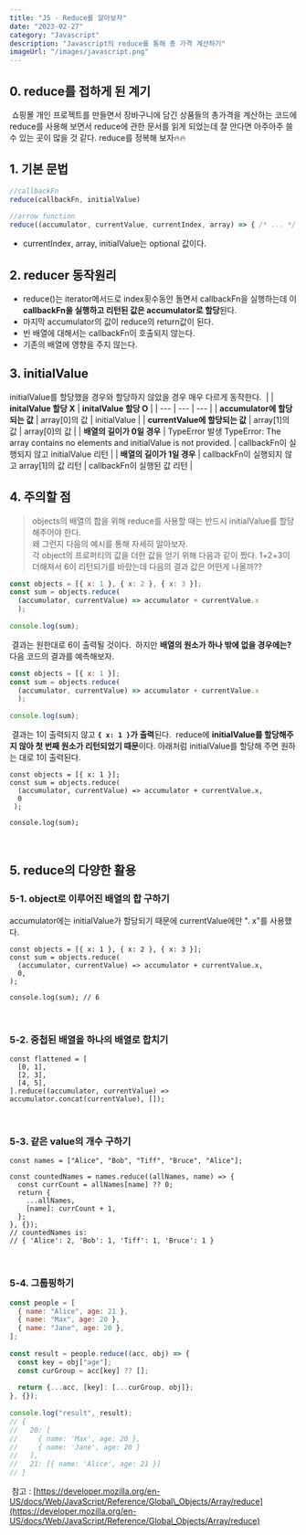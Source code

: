 ```yaml
---
title: "JS - Reduce를 알아보자"
date: "2023-02-27"
category: "Javascript"
description: "Javascript의 reduce를 통해 총 가격 계산하기"
imageUrl: "/images/javascript.png"
---
```


## 0. reduce를 접하게 된 계기
​
쇼핑몰 개인 프로젝트를 만들면서 장바구니에 담긴 상품들의 총가격을 계산하는 코드에 reduce를 사용해 보면서 reduce에 관한 문서를 읽게 되었는데 잘 안다면 아주아주 쓸 수 있는 곳이 많을 것 같다. reduce를 정복해 보자🔥🔥
​
## 1. 기본 문법
```javascript
//callbackFn
reduce(callbackFn, initialValue) 
​
//arrow function
reduce((accumulator, currentValue, currentIndex, array) => { /* ... */ }, initialValue)
```
-   currentIndex, array, initialValue는 optional 값이다.
​
## 2. reducer 동작원리
-   reduce()는 iterator메서드로 index횟수동안 돌면서 callbackFn을 실행하는데 이 **callbackFn을 실행하고 리턴된 값은 accumulator로 할당**된다.
-   마지막 accumulator의 값이 reduce의 return값이 된다.
-   빈 배열에 대해서는 callbackFn이 호출되지 않는다.
-   기존의 배열에 영향을 주지 않는다.
​
## 3.  initialValue
initialValue를 할당했을 경우와 할당하지 않았을 경우 매우 다르게 동작한다. 
​
|   |  **initalValue 할당 X** | **initalValue 할당 O** |
| --- | --- | --- |
| **accumulator에 할당되는 값** | array\[0\]의 값 | initialValue |
| **currentValue에 할당되는 값** | array\[1\]의 값 | array\[0\]의 값 |
| **배열의 길이가 0일 경우** | TypeError 발생   TypeError: The array contains no elements and initialValue is not provided. | callbackFn이 실행되지 않고 initialValue 리턴 |
| **배열의 길이가 1일 경우** | callbackFn이 실행되지 않고 array\[1\]의 값 리턴 | callbackFn이 실행된 값 리턴 |
​
## 4. 주의할 점
> objects의 배열의 합을 위해 reduce를 사용할 때는 반드시 initialValue를 할당해주어야 한다. 
​<br />
왜 그런지 다음의 예시를 통해 자세히 알아보자.
​​<br />
각 object의 프로퍼티의 값을 더한 값을 얻기 위해 다음과 같이 짰다. 1+2+3이 더해져서 6이 리턴되기를 바랐는데 다음의 결과 값은 어떤게 나올까??
​
```javascript
const objects = [{ x: 1 }, { x: 2 }, { x: 3 }];
const sum = objects.reduce(
  (accumulator, currentValue) => accumulator + currentValue.x
  );
​
console.log(sum);
```
​
결과는 원한대로 6이 출력될 것이다.
​
하지만 **배열의 원소가 하나 밖에 없을 경우에는?** 다음 코드의 결과를 예측해보자.
​
```javascript
const objects = [{ x: 1 }];
const sum = objects.reduce(
  (accumulator, currentValue) => accumulator + currentValue.x
  );
​
console.log(sum);
```
​
결과는 1이 출력되지 않고 **`{ x: 1 }`가 출력**된다.
​
reduce에 **initialValue를 할당해주지 않아 첫 번째 원소가 리턴되었기 때문**이다. 아래처럼 initialValue를 할당해 주면 원하는 대로 1이 출력된다.
​
```
const objects = [{ x: 1 }];
const sum = objects.reduce(
  (accumulator, currentValue) => accumulator + currentValue.x,
  0
 );
​
console.log(sum);
```
​
## 5. reduce의 다양한 활용
### 5-1. object로 이루어진 배열의 합 구하기
accumulator에는 initialValue가 할당되기 때문에 currentValue에만 ". x"를 사용했다.
```
const objects = [{ x: 1 }, { x: 2 }, { x: 3 }];
const sum = objects.reduce(
  (accumulator, currentValue) => accumulator + currentValue.x,
  0,
);
​
console.log(sum); // 6
```
​
### 5-2. 중첩된 배열을 하나의 배열로 합치기
```
const flattened = [
  [0, 1],
  [2, 3],
  [4, 5],
].reduce((accumulator, currentValue) => accumulator.concat(currentValue), []);
```
​
### 5-3. 같은 value의 개수 구하기
```
const names = ["Alice", "Bob", "Tiff", "Bruce", "Alice"];
​
const countedNames = names.reduce((allNames, name) => {
  const currCount = allNames[name] ?? 0;
  return {
    ...allNames,
    [name]: currCount + 1,
  };
}, {});
// countedNames is:
// { 'Alice': 2, 'Bob': 1, 'Tiff': 1, 'Bruce': 1 }
```
​
### 5-4. 그룹핑하기
```javascript
const people = [
  { name: "Alice", age: 21 },
  { name: "Max", age: 20 },
  { name: "Jane", age: 20 },
];
​
const result = people.reduce((acc, obj) => {
  const key = obj["age"];
  const curGroup = acc[key] ?? [];
  
  return {...acc, [key]: [...curGroup, obj]};
}, {});
​
console.log("result", result);
// {
//   20: [
//     { name: 'Max', age: 20 },
//     { name: 'Jane', age: 20 }
//   ],
//   21: [{ name: 'Alice', age: 21 }]
// }
```
​
참고 : [https://developer.mozilla.org/en-US/docs/Web/JavaScript/Reference/Global\_Objects/Array/reduce](https://developer.mozilla.org/en-US/docs/Web/JavaScript/Reference/Global_Objects/Array/reduce)
